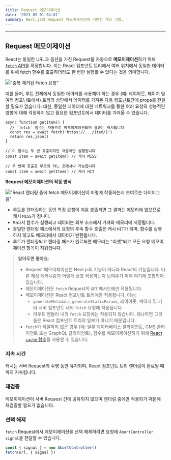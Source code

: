 ```yaml
---
title: Request 메모이제이션
date: '2023-09-01 04:01'
summary: Next.js의 Request 메모이제이션에 기반한 캐싱 기법.
---
```


<TOCInline toc={props.toc} asDisclosure />

---

## Request 메모이제이션

React는 동일한 URL과 옵션을 가진 Request를 자동으로 **메모이제이션**하기 위해 [`fetch` API](/docs/nextjs/caching/affecting-api#fetch)를 확장합니다. 이는 React 컴포넌트 트리에서 여러 위치에서 동일한 데이터를 위해 fetch 함수를 호출하더라도 한 번만 실행할 수 있다는 것을 의미합니다.

!["중복 제거된 Fetch 요청"](https://nextjs.org/_next/image?url=%2Fdocs%2Flight%2Fdeduplicated-fetch-requests.png&w=1920&q=75&dpl=dpl_E2DMmJw3MgUzvPqW6x3tFd2oxLX6)

예를 들어, 루트 전체에서 동일한 데이터를 사용해야 하는 경우 (예: 레이아웃, 페이지 및 여러 컴포넌트에서) 트리의 상단에서 데이터를 가져온 다음 컴포넌트간에 props를 전달할 필요가 없습니다. 대신, 동일한 데이터에 대한 네트워크를 통한 여러 요청의 성능적인 영향에 대해 걱정하지 않고 필요한 컴포넌트에서 데이터를 가져올 수 있습니다.

```tsx filename="app/example.tsx" switcher
async function getItem() {
  // `fetch` 함수는 자동으로 메모이제이션되며 결과는 캐시됩니다
  const res = await fetch('https://.../item/1')
  return res.json()
}

// 이 함수는 두 번 호출되지만 처음에만 실행됩니다
const item = await getItem() // 캐시 MISS

// 두 번째 호출은 루트의 어느 곳에서나 가능합니다
const item = await getItem() // 캐시 HIT
```

**Request 메모이제이션의 작동 방식**

!["React 렌더링 중에 fetch 메모이제이션이 어떻게 작동하는지 보여주는 다이어그램"](https://nextjs.org/_next/image?url=%2Fdocs%2Flight%2Frequest-memoization.png&w=1920&q=75&dpl=dpl_E2DMmJw3MgUzvPqW6x3tFd2oxLX6)

- 루트를 렌더링하는 동안 특정 요청이 처음 호출되면 그 결과는 메모리에 없으므로 캐시 `MISS`가 됩니다.
- 따라서 함수가 실행되고 데이터는 외부 소스에서 가져와 메모리에 저장됩니다.
- 동일한 렌더링 패스에서의 요청의 후속 함수 호출은 캐시 `HIT`가 되며, 함수를 실행하지 않고도 메모리에서 데이터가 반환됩니다.
- 루트가 렌더링되고 렌더링 패스가 완료되면 메모리는 "리셋"되고 모든 요청 메모이제이션 항목이 지워집니다.

> **알아두면 좋아요**:
>
> - Request 메모이제이션은 Next.js의 기능이 아니라 React의 기능입니다. 다른 캐싱 메커니즘과 어떻게 상호 작용하는지 보여주기 위해 여기에 포함되어 있습니다.
> - 메모이제이션은 `fetch` Request의 `GET` 메서드에만 적용됩니다.
> - 메모이제이션은 React 컴포넌트 트리에만 적용됩니다, 이는:
>   - `generateMetadata`, `generateStaticParams`, 레이아웃, 페이지 및 기타 서버 컴포넌트 내의 `fetch` 요청에 적용됩니다.
>   - 라우트 핸들러 내의 `fetch` 요청에는 적용되지 않습니다. 왜냐하면 그것들은 React 컴포넌트 트리의 일부가 아니기 때문입니다.
> - `fetch`가 적절하지 않은 경우 (예: 일부 데이터베이스 클라이언트, CMS 클라이언트 또는 GraphQL 클라이언트), 함수를 메모이제이션하기 위해 [React `cache` 함수](/docs/nextjs/caching/affecting-api#react-cache-함수)를 사용할 수 있습니다.

### 지속 시간

캐시는 서버 Request의 수명 동안 유지되며, React 컴포넌트 트리 렌더링이 완료될 때까지 지속됩니다.

### 재검증

메모이제이션이 서버 Request 간에 공유되지 않으며 렌더링 중에만 적용되기 때문에 재검증할 필요가 없습니다.

### 선택 해제

`fetch` Request에서 메모이제이션을 선택 해제하려면 요청에 `AbortController` `signal`을 전달할 수 있습니다.

```js filename="app/example.js"
const { signal } = new AbortController()
fetch(url, { signal })
```

